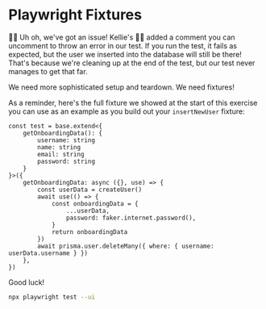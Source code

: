 # Playwright Fixtures

<EpicVideo url="https://www.epicweb.dev/workshops/web-application-testing/end-to-end/implementing-fixtures-to-ensure-user-deletion-in-playwright-tests" />

👨‍💼 Uh oh, we've got an issue! Kellie's 🧝‍♂️ added a comment you can uncomment to
throw an error in our test. If you run the test, it fails as expected, but the
user we inserted into the database will still be there! That's because we're
cleaning up at the end of the test, but our test never manages to get that far.

We need more sophisticated setup and teardown. We need fixtures!

As a reminder, here's the full fixture we showed at the start of this exercise
you can use as an example as you build out your `insertNewUser` fixture:

```tsx
const test = base.extend<{
	getOnboardingData(): {
		username: string
		name: string
		email: string
		password: string
	}
}>({
	getOnboardingData: async ({}, use) => {
		const userData = createUser()
		await use(() => {
			const onboardingData = {
				...userData,
				password: faker.internet.password(),
			}
			return onboardingData
		})
		await prisma.user.deleteMany({ where: { username: userData.username } })
	},
})
```

Good luck!

```sh nonumber
npx playwright test --ui
```
